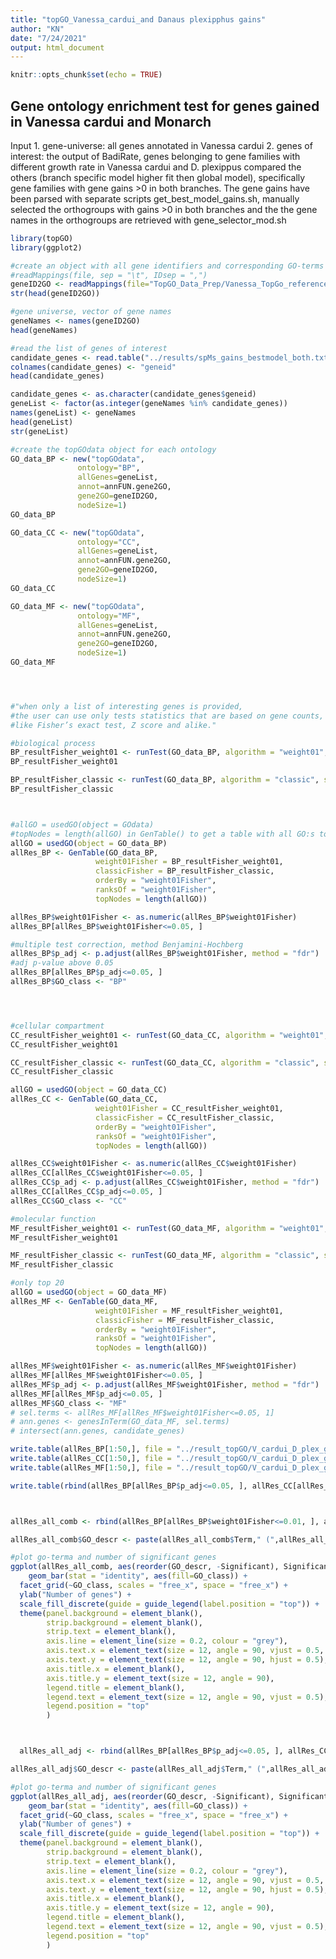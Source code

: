 ```yaml
---
title: "topGO_Vanessa_cardui_and Danaus plexipphus gains"
author: "KN"
date: "7/24/2021"
output: html_document
---
```


```r
knitr::opts_chunk$set(echo = TRUE)
```

## Gene ontology enrichment test for genes gained in Vanessa cardui and Monarch

Input
1. gene-universe: all genes annotated in Vanessa cardui
2. genes of interest: the output of BadiRate, genes belonging to gene families with different growth rate in Vanessa cardui and D. plexippus compared the others (branch specific model higher fit then global model), specifically gene families with gene gains >0 in both branches. The gene gains have been parsed with separate scripts get_best_model_gains.sh, manually selected the orthogroups with gains >0 in both branches and the the gene names in the orthogroups are retrieved with gene_selector_mod.sh

```r
library(topGO)
library(ggplot2)
```

```r

#create an object with all gene identifiers and corresponding GO-terms
#readMappings(file, sep = "\t", IDsep = ",")
geneID2GO <- readMappings(file="TopGO_Data_Prep/Vanessa_TopGo_reference_base.tsv", sep = "\t", IDsep = ",")
str(head(geneID2GO))

#gene universe, vector of gene names
geneNames <- names(geneID2GO)
head(geneNames)

#read the list of genes of interest
candidate_genes <- read.table("../results/spMs_gains_bestmodel_both.txt_genenames.txt", header = F)
colnames(candidate_genes) <- "geneid"
head(candidate_genes)

candidate_genes <- as.character(candidate_genes$geneid)
geneList <- factor(as.integer(geneNames %in% candidate_genes))
names(geneList) <- geneNames
head(geneList)
str(geneList)

#create the topGOdata object for each ontology
GO_data_BP <- new("topGOdata", 
               ontology="BP", 
               allGenes=geneList, 
               annot=annFUN.gene2GO, 
               gene2GO=geneID2GO, 
               nodeSize=1)
GO_data_BP

GO_data_CC <- new("topGOdata", 
               ontology="CC", 
               allGenes=geneList, 
               annot=annFUN.gene2GO, 
               gene2GO=geneID2GO, 
               nodeSize=1)
GO_data_CC

GO_data_MF <- new("topGOdata", 
               ontology="MF", 
               allGenes=geneList, 
               annot=annFUN.gene2GO, 
               gene2GO=geneID2GO, 
               nodeSize=1)
GO_data_MF





```



```r
#"when only a list of interesting genes is provided, 
#the user can use only tests statistics that are based on gene counts, 
#like Fisher’s exact test, Z score and alike."

#biological process
BP_resultFisher_weight01 <- runTest(GO_data_BP, algorithm = "weight01", statistic = "fisher")
BP_resultFisher_weight01

BP_resultFisher_classic <- runTest(GO_data_BP, algorithm = "classic", statistic = "fisher")
BP_resultFisher_classic



#allGO = usedGO(object = GOdata)
#topNodes = length(allGO) in GenTable() to get a table with all GO:s to do fdr
allGO = usedGO(object = GO_data_BP)
allRes_BP <- GenTable(GO_data_BP, 
                   weight01Fisher = BP_resultFisher_weight01, 
                   classicFisher = BP_resultFisher_classic,
                   orderBy = "weight01Fisher", 
                   ranksOf = "weight01Fisher", 
                   topNodes = length(allGO))

allRes_BP$weight01Fisher <- as.numeric(allRes_BP$weight01Fisher)
allRes_BP[allRes_BP$weight01Fisher<=0.05, ]

#multiple test correction, method Benjamini-Hochberg
allRes_BP$p_adj <- p.adjust(allRes_BP$weight01Fisher, method = "fdr")
#adj p-value above 0.05
allRes_BP[allRes_BP$p_adj<=0.05, ]
allRes_BP$GO_class <- "BP"




#cellular compartment
CC_resultFisher_weight01 <- runTest(GO_data_CC, algorithm = "weight01", statistic = "fisher")
CC_resultFisher_weight01

CC_resultFisher_classic <- runTest(GO_data_CC, algorithm = "classic", statistic = "fisher")
CC_resultFisher_classic

allGO = usedGO(object = GO_data_CC)
allRes_CC <- GenTable(GO_data_CC, 
                   weight01Fisher = CC_resultFisher_weight01,
                   classicFisher = CC_resultFisher_classic,
                   orderBy = "weight01Fisher", 
                   ranksOf = "weight01Fisher", 
                   topNodes = length(allGO))

allRes_CC$weight01Fisher <- as.numeric(allRes_CC$weight01Fisher)
allRes_CC[allRes_CC$weight01Fisher<=0.05, ]
allRes_CC$p_adj <- p.adjust(allRes_CC$weight01Fisher, method = "fdr")
allRes_CC[allRes_CC$p_adj<=0.05, ]
allRes_CC$GO_class <- "CC"

#molecular function
MF_resultFisher_weight01 <- runTest(GO_data_MF, algorithm = "weight01", statistic = "fisher")
MF_resultFisher_weight01

MF_resultFisher_classic <- runTest(GO_data_MF, algorithm = "classic", statistic = "fisher")
MF_resultFisher_classic

#only top 20
allGO = usedGO(object = GO_data_MF)
allRes_MF <- GenTable(GO_data_MF, 
                   weight01Fisher = MF_resultFisher_weight01,
                   classicFisher = MF_resultFisher_classic,
                   orderBy = "weight01Fisher", 
                   ranksOf = "weight01Fisher", 
                   topNodes = length(allGO))

allRes_MF$weight01Fisher <- as.numeric(allRes_MF$weight01Fisher)
allRes_MF[allRes_MF$weight01Fisher<=0.05, ]
allRes_MF$p_adj <- p.adjust(allRes_MF$weight01Fisher, method = "fdr")
allRes_MF[allRes_MF$p_adj<=0.05, ]
allRes_MF$GO_class <- "MF"
# sel.terms <- allRes_MF[allRes_MF$weight01Fisher<=0.05, 1]
# ann.genes <- genesInTerm(GO_data_MF, sel.terms)
# intersect(ann.genes, candidate_genes)

```

```r
write.table(allRes_BP[1:50,], file = "../result_topGO/V_cardui_D_plex_gains/res_topGO_VC_DP_BP_50.txt")
write.table(allRes_CC[1:50,], file = "../result_topGO/V_cardui_D_plex_gains/res_topGO_VC_DP_CC_50.txt")
write.table(allRes_MF[1:50,], file = "../result_topGO/V_cardui_D_plex_gains/res_topGO_VC_DP_MF_50.txt")

write.table(rbind(allRes_BP[allRes_BP$p_adj<=0.05, ], allRes_CC[allRes_CC$p_adj<=0.05, ], allRes_MF[allRes_MF$p_adj<=0.05, ]), file = "../result_topGO/V_cardui_D_plex_gains/res_topGO_VC_DP_sign.txt")




```


```r

allRes_all_comb <- rbind(allRes_BP[allRes_BP$weight01Fisher<=0.01, ], allRes_CC[allRes_CC$weight01Fisher<=0.01, ], allRes_MF[allRes_MF$weight01Fisher<=0.01, ])

allRes_all_comb$GO_descr <- paste(allRes_all_comb$Term," (",allRes_all_comb$GO.ID,")", sep = "")

#plot go-terma and number of significant genes
ggplot(allRes_all_comb, aes(reorder(GO_descr, -Significant), Significant)) +
    geom_bar(stat = "identity", aes(fill=GO_class)) +
  facet_grid(~GO_class, scales = "free_x", space = "free_x") +
  ylab("Number of genes") +
  scale_fill_discrete(guide = guide_legend(label.position = "top")) +
  theme(panel.background = element_blank(),
        strip.background = element_blank(),
        strip.text = element_blank(),
        axis.line = element_line(size = 0.2, colour = "grey"),
        axis.text.x = element_text(size = 12, angle = 90, vjust = 0.5, hjust = 1),
        axis.text.y = element_text(size = 12, angle = 90, hjust = 0.5),
        axis.title.x = element_blank(),
        axis.title.y = element_text(size = 12, angle = 90),
        legend.title = element_blank(),
        legend.text = element_text(size = 12, angle = 90, vjust = 0.5),
        legend.position = "top"
        )




```

```r

  allRes_all_adj <- rbind(allRes_BP[allRes_BP$p_adj<=0.05, ], allRes_CC[allRes_CC$p_adj<=0.05, ], allRes_MF[allRes_MF$p_adj<=0.05, ])

allRes_all_adj$GO_descr <- paste(allRes_all_adj$Term," (",allRes_all_adj$GO.ID,")", sep = "")

#plot go-terma and number of significant genes
ggplot(allRes_all_adj, aes(reorder(GO_descr, -Significant), Significant)) +
    geom_bar(stat = "identity", aes(fill=GO_class)) +
  facet_grid(~GO_class, scales = "free_x", space = "free_x") +
  ylab("Number of genes") +
  scale_fill_discrete(guide = guide_legend(label.position = "top")) +
  theme(panel.background = element_blank(),
        strip.background = element_blank(),
        strip.text = element_blank(),
        axis.line = element_line(size = 0.2, colour = "grey"),
        axis.text.x = element_text(size = 12, angle = 90, vjust = 0.5, hjust = 1),
        axis.text.y = element_text(size = 12, angle = 90, hjust = 0.5),
        axis.title.x = element_blank(),
        axis.title.y = element_text(size = 12, angle = 90),
        legend.title = element_blank(),
        legend.text = element_text(size = 12, angle = 90, vjust = 0.5),
        legend.position = "top"
        )




```